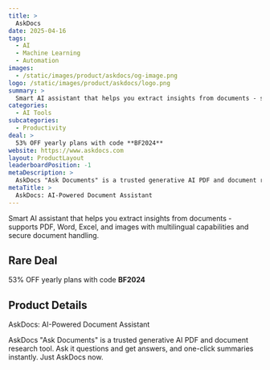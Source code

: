 ```yaml
---
title: >
  AskDocs
date: 2025-04-16
tags:
  - AI
  - Machine Learning
  - Automation
images:
  - /static/images/product/askdocs/og-image.png
logo: /static/images/product/askdocs/logo.png
summary: >
  Smart AI assistant that helps you extract insights from documents - supports PDF, Word, Excel, and images with multilingual capabilities and secure document handling.
categories:
  - AI Tools
subcategories:
  - Productivity
deal: >
  53% OFF yearly plans with code **BF2024**
website: https://www.askdocs.com
layout: ProductLayout
leaderboardPosition: -1
metaDescription: >
  AskDocs "Ask Documents" is a trusted generative AI PDF and document research tool. Ask it questions and get answers, and one-click summaries instantly. Just AskDocs now.
metaTitle: >
  AskDocs: AI-Powered Document Assistant
---
```

Smart AI assistant that helps you extract insights from documents - supports PDF, Word, Excel, and images with multilingual capabilities and secure document handling.

## Rare Deal

53% OFF yearly plans with code **BF2024**

## Product Details

AskDocs: AI-Powered Document Assistant

AskDocs "Ask Documents" is a trusted generative AI PDF and document research tool. Ask it questions and get answers, and one-click summaries instantly. Just AskDocs now.
